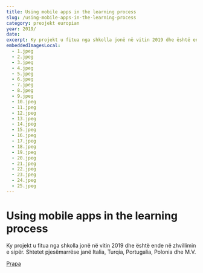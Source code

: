 ```yaml
---
title: Using mobile apps in the learning process
slug: /using-mobile-apps-in-the-learning-process
category: preojekt europian
year: 2019/
date:
excerpt: Ky projekt u fitua nga shkolla jonë në vitin 2019 dhe është ende në zhvillimin e sipër ...
embeddedImagesLocal:
  - 1.jpeg
  - 2.jpeg
  - 3.jpeg
  - 4.jpeg
  - 5.jpeg
  - 6.jpeg
  - 7.jpeg
  - 8.jpeg
  - 9.jpeg
  - 10.jpeg
  - 11.jpeg
  - 12.jpeg
  - 13.jpeg
  - 14.jpeg
  - 15.jpeg
  - 16.jpeg
  - 17.jpeg
  - 18.jpeg
  - 19.jpeg
  - 20.jpeg
  - 21.jpeg
  - 22.jpeg
  - 23.jpeg
  - 24.jpeg
  - 25.jpeg
---
```


# Using mobile apps in the learning process

Ky projekt u fitua nga shkolla jonë në vitin 2019 dhe është ende në zhvillimin e sipër. Shtetet pjesëmarrëse janë Italia, Turqia, Portugalia, Polonia dhe M.V.

[Prapa](/projects)
